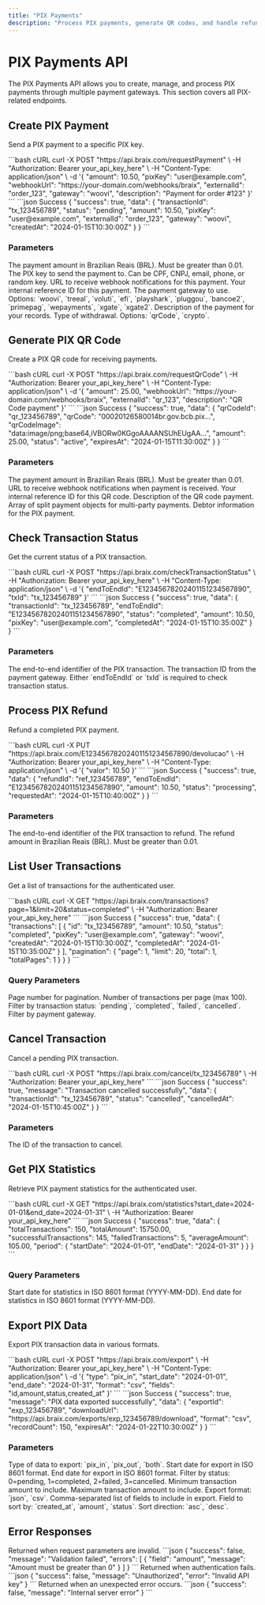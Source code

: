 ```yaml
---
title: "PIX Payments"
description: "Process PIX payments, generate QR codes, and handle refunds with braix API"
---
```


# PIX Payments API

The PIX Payments API allows you to create, manage, and process PIX payments through multiple payment gateways. This section covers all PIX-related endpoints.

## Create PIX Payment

Send a PIX payment to a specific PIX key.

<RequestExample>
```bash cURL
curl -X POST "https://api.braix.com/requestPayment" \
  -H "Authorization: Bearer your_api_key_here" \
  -H "Content-Type: application/json" \
  -d '{
    "amount": 10.50,
    "pixKey": "user@example.com",
    "webhookUrl": "https://your-domain.com/webhooks/braix",
    "externalId": "order_123",
    "gateway": "woovi",
    "description": "Payment for order #123"
  }'
```
</RequestExample>

<ResponseExample>
```json Success
{
  "success": true,
  "data": {
    "transactionId": "tx_123456789",
    "status": "pending",
    "amount": 10.50,
    "pixKey": "user@example.com",
    "externalId": "order_123",
    "gateway": "woovi",
    "createdAt": "2024-01-15T10:30:00Z"
  }
}
```
</ResponseExample>

### Parameters

<ParamField body="amount" type="number" required>
The payment amount in Brazilian Reais (BRL). Must be greater than 0.01.
</ParamField>

<ParamField body="pixKey" type="string" required>
The PIX key to send the payment to. Can be CPF, CNPJ, email, phone, or random key.
</ParamField>

<ParamField body="webhookUrl" type="string" required>
URL to receive webhook notifications for this payment.
</ParamField>

<ParamField body="externalId" type="string">
Your internal reference ID for this payment.
</ParamField>

<ParamField body="gateway" type="string" required>
The payment gateway to use. Options: `woovi`, `treeal`, `voluti`, `efi`, `playshark`, `pluggou`, `bancoe2`, `primepag`, `wepayments`, `xgate`, `xgate2`.
</ParamField>

<ParamField body="description" type="string">
Description of the payment for your records.
</ParamField>

<ParamField body="withdrawalType" type="string">
Type of withdrawal. Options: `qrCode`, `crypto`.
</ParamField>

## Generate PIX QR Code

Create a PIX QR code for receiving payments.

<RequestExample>
```bash cURL
curl -X POST "https://api.braix.com/requestQrCode" \
  -H "Authorization: Bearer your_api_key_here" \
  -H "Content-Type: application/json" \
  -d '{
    "amount": 25.00,
    "webhookUrl": "https://your-domain.com/webhooks/braix",
    "externalId": "qr_123",
    "description": "QR Code payment"
  }'
```
</RequestExample>

<ResponseExample>
```json Success
{
  "success": true,
  "data": {
    "qrCodeId": "qr_123456789",
    "qrCode": "00020126580014br.gov.bcb.pix...",
    "qrCodeImage": "data:image/png;base64,iVBORw0KGgoAAAANSUhEUgAA...",
    "amount": 25.00,
    "status": "active",
    "expiresAt": "2024-01-15T11:30:00Z"
  }
}
```
</ResponseExample>

### Parameters

<ParamField body="amount" type="number" required>
The payment amount in Brazilian Reais (BRL). Must be greater than 0.01.
</ParamField>

<ParamField body="webhookUrl" type="string">
URL to receive webhook notifications when payment is received.
</ParamField>

<ParamField body="externalId" type="string">
Your internal reference ID for this QR code.
</ParamField>

<ParamField body="description" type="string">
Description of the QR code payment.
</ParamField>

<ParamField body="splits" type="array">
Array of split payment objects for multi-party payments.
</ParamField>

<ParamField body="devedor" type="object">
Debtor information for the PIX payment.
</ParamField>

## Check Transaction Status

Get the current status of a PIX transaction.

<RequestExample>
```bash cURL
curl -X POST "https://api.braix.com/checkTransactionStatus" \
  -H "Authorization: Bearer your_api_key_here" \
  -H "Content-Type: application/json" \
  -d '{
    "endToEndId": "E12345678202401151234567890",
    "txId": "tx_123456789"
  }'
```
</RequestExample>

<ResponseExample>
```json Success
{
  "success": true,
  "data": {
    "transactionId": "tx_123456789",
    "endToEndId": "E12345678202401151234567890",
    "status": "completed",
    "amount": 10.50,
    "pixKey": "user@example.com",
    "completedAt": "2024-01-15T10:35:00Z"
  }
}
```
</ResponseExample>

### Parameters

<ParamField body="endToEndId" type="string">
The end-to-end identifier of the PIX transaction.
</ParamField>

<ParamField body="txId" type="string">
The transaction ID from the payment gateway.
</ParamField>

<Note>
Either `endToEndId` or `txId` is required to check transaction status.
</Note>

## Process PIX Refund

Refund a completed PIX payment.

<RequestExample>
```bash cURL
curl -X PUT "https://api.braix.com/E12345678202401151234567890/devolucao" \
  -H "Authorization: Bearer your_api_key_here" \
  -H "Content-Type: application/json" \
  -d '{
    "valor": 10.50
  }'
```
</RequestExample>

<ResponseExample>
```json Success
{
  "success": true,
  "data": {
    "refundId": "ref_123456789",
    "endToEndId": "E12345678202401151234567890",
    "amount": 10.50,
    "status": "processing",
    "requestedAt": "2024-01-15T10:40:00Z"
  }
}
```
</ResponseExample>

### Parameters

<ParamField path="endToEndId" type="string" required>
The end-to-end identifier of the PIX transaction to refund.
</ParamField>

<ParamField body="valor" type="number" required>
The refund amount in Brazilian Reais (BRL). Must be greater than 0.01.
</ParamField>

## List User Transactions

Get a list of transactions for the authenticated user.

<RequestExample>
```bash cURL
curl -X GET "https://api.braix.com/transactions?page=1&limit=20&status=completed" \
  -H "Authorization: Bearer your_api_key_here"
```
</RequestExample>

<ResponseExample>
```json Success
{
  "success": true,
  "data": {
    "transactions": [
      {
        "id": "tx_123456789",
        "amount": 10.50,
        "status": "completed",
        "pixKey": "user@example.com",
        "gateway": "woovi",
        "createdAt": "2024-01-15T10:30:00Z",
        "completedAt": "2024-01-15T10:35:00Z"
      }
    ],
    "pagination": {
      "page": 1,
      "limit": 20,
      "total": 1,
      "totalPages": 1
    }
  }
}
```
</ResponseExample>

### Query Parameters

<ParamField query="page" type="integer" default="1">
Page number for pagination.
</ParamField>

<ParamField query="limit" type="integer" default="20">
Number of transactions per page (max 100).
</ParamField>

<ParamField query="status" type="string">
Filter by transaction status: `pending`, `completed`, `failed`, `cancelled`.
</ParamField>

<ParamField query="gateway" type="string">
Filter by payment gateway.
</ParamField>

## Cancel Transaction

Cancel a pending PIX transaction.

<RequestExample>
```bash cURL
curl -X POST "https://api.braix.com/cancel/tx_123456789" \
  -H "Authorization: Bearer your_api_key_here"
```
</RequestExample>

<ResponseExample>
```json Success
{
  "success": true,
  "message": "Transaction cancelled successfully",
  "data": {
    "transactionId": "tx_123456789",
    "status": "cancelled",
    "cancelledAt": "2024-01-15T10:45:00Z"
  }
}
```
</ResponseExample>

### Parameters

<ParamField path="transactionId" type="string" required>
The ID of the transaction to cancel.
</ParamField>

## Get PIX Statistics

Retrieve PIX payment statistics for the authenticated user.

<RequestExample>
```bash cURL
curl -X GET "https://api.braix.com/statistics?start_date=2024-01-01&end_date=2024-01-31" \
  -H "Authorization: Bearer your_api_key_here"
```
</RequestExample>

<ResponseExample>
```json Success
{
  "success": true,
  "data": {
    "totalTransactions": 150,
    "totalAmount": 15750.00,
    "successfulTransactions": 145,
    "failedTransactions": 5,
    "averageAmount": 105.00,
    "period": {
      "startDate": "2024-01-01",
      "endDate": "2024-01-31"
    }
  }
}
```
</ResponseExample>

### Query Parameters

<ParamField query="start_date" type="string">
Start date for statistics in ISO 8601 format (YYYY-MM-DD).
</ParamField>

<ParamField query="end_date" type="string">
End date for statistics in ISO 8601 format (YYYY-MM-DD).
</ParamField>

## Export PIX Data

Export PIX transaction data in various formats.

<RequestExample>
```bash cURL
curl -X POST "https://api.braix.com/export" \
  -H "Authorization: Bearer your_api_key_here" \
  -H "Content-Type: application/json" \
  -d '{
    "type": "pix_in",
    "start_date": "2024-01-01",
    "end_date": "2024-01-31",
    "format": "csv",
    "fields": "id,amount,status,created_at"
  }'
```
</RequestExample>

<ResponseExample>
```json Success
{
  "success": true,
  "message": "PIX data exported successfully",
  "data": {
    "exportId": "exp_123456789",
    "downloadUrl": "https://api.braix.com/exports/exp_123456789/download",
    "format": "csv",
    "recordCount": 150,
    "expiresAt": "2024-01-22T10:30:00Z"
  }
}
```
</ResponseExample>

### Parameters

<ParamField body="type" type="string" required>
Type of data to export: `pix_in`, `pix_out`, `both`.
</ParamField>

<ParamField body="start_date" type="string">
Start date for export in ISO 8601 format.
</ParamField>

<ParamField body="end_date" type="string">
End date for export in ISO 8601 format.
</ParamField>

<ParamField body="status" type="integer">
Filter by status: 0=pending, 1=completed, 2=failed, 3=cancelled.
</ParamField>

<ParamField body="min_amount" type="number">
Minimum transaction amount to include.
</ParamField>

<ParamField body="max_amount" type="number">
Maximum transaction amount to include.
</ParamField>

<ParamField body="format" type="string" default="json">
Export format: `json`, `csv`.
</ParamField>

<ParamField body="fields" type="string">
Comma-separated list of fields to include in export.
</ParamField>

<ParamField body="order_by" type="string">
Field to sort by: `created_at`, `amount`, `status`.
</ParamField>

<ParamField body="order_direction" type="string">
Sort direction: `asc`, `desc`.
</ParamField>

## Error Responses

<ResponseField name="400 Bad Request" type="object">
  Returned when request parameters are invalid.

  <Expandable title="Error Response">
    ```json
    {
      "success": false,
      "message": "Validation failed",
      "errors": [
        {
          "field": "amount",
          "message": "Amount must be greater than 0"
        }
      ]
    }
    ```
  </Expandable>
</ResponseField>

<ResponseField name="401 Unauthorized" type="object">
  Returned when authentication fails.

  <Expandable title="Error Response">
    ```json
    {
      "success": false,
      "message": "Unauthorized",
      "error": "Invalid API key"
    }
    ```
  </Expandable>
</ResponseField>

<ResponseField name="500 Internal Server Error" type="object">
  Returned when an unexpected error occurs.

  <Expandable title="Error Response">
    ```json
    {
      "success": false,
      "message": "Internal server error"
    }
    ```
  </Expandable>
</ResponseField>
